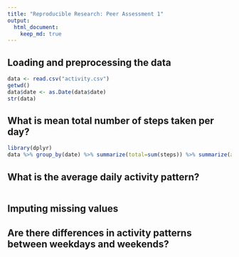 ```yaml
---
title: "Reproducible Research: Peer Assessment 1"
output: 
  html_document:
    keep_md: true
---
```


## Loading and preprocessing the data
```r
data <- read.csv("activity.csv")
getwd()
data$date <- as.Date(data$date)
str(data)
```


## What is mean total number of steps taken per day?
```r
library(dplyr)
data %>% group_by(date) %>% summarize(total=sum(steps)) %>% summarize(average = mean(total, na.rm = TRUE))
```
## What is the average daily activity pattern?
```r

```
## Imputing missing values



## Are there differences in activity patterns between weekdays and weekends?
